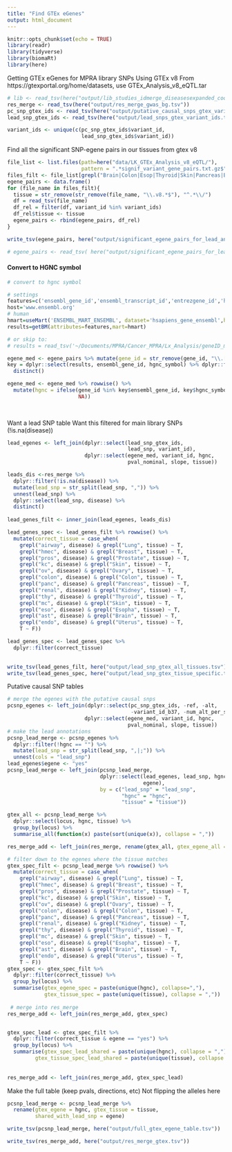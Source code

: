 ```yaml
---
title: "Find GTEx eGenes"
output: html_document
---
```


```r
knitr::opts_chunk$set(echo = TRUE)
library(readr)
library(tidyverse)
library(biomaRt)
library(here)
```


Getting GTEx eGenes for MPRA library SNPs
Using GTEx v8
From https://gtexportal.org/home/datasets, use GTEx_Analysis_v8_eQTL.tar

```r

# lib <- read_tsv(here("output/lib_studies_idmerge_diseasesexpanded_coords3738_gtexIDuncollapsed_1.9.20.tsv"))
res_merge <- read_tsv(here("output/res_merge_gwas_bg.tsv"))
pc_snp_gtex_ids <- read_tsv(here("output/putative_causal_snps_gtex_variant_ids.tsv"))
lead_snp_gtex_ids <- read_tsv(here("output/lead_snps_gtex_variant_ids.tsv"))

variant_ids <- unique(c(pc_snp_gtex_ids$variant_id,
                        lead_snp_gtex_ids$variant_id))


```
Find all the significant SNP-egene pairs in our tissues from gtex v8
```r
file_list <- list.files(path=here("data/LK_GTEx_Analysis_v8_eQTL/"),
                        pattern = ".*signif_variant_gene_pairs.txt.gz$", full.names=T)
files_filt <- file_list[grepl("Brain|Colon|Esop|Thyroid|Skin|Pancreas|Breast|Lung|Uterus|Kidney|Ovary|Prostate", file_list)]
egene_pairs <- data.frame()
for (file_name in files_filt){
  tissue = str_remove(str_remove(file_name, "\\.v8.*$"), "^.*\\/")
  df = read_tsv(file_name)
  df_rel = filter(df, variant_id %in% variant_ids)
  df_rel$tissue <- tissue
  egene_pairs <- rbind(egene_pairs, df_rel)
}

write_tsv(egene_pairs, here("output/significant_egene_pairs_for_lead_and_pc_snps_in_gtex.txt"))

# egene_pairs <- read_tsv( here("output/significant_egene_pairs_for_lead_and_pc_snps_in_gtex.txt"))

```

#### Convert to HGNC symbol
```r
# convert to hgnc symbol

# settings
features=c('ensembl_gene_id','ensembl_transcript_id','entrezgene_id','hgnc_symbol', 'external_gene_name','refseq_mrna')
host='www.ensembl.org'
# human
hmart=useMart('ENSEMBL_MART_ENSEMBL', dataset='hsapiens_gene_ensembl',host=host)
results=getBM(attributes=features,mart=hmart)

# or skip to:
# results = read_tsv('~/Documents/MPRA/Cancer_MPRA/Lx_Analysis/geneID_mapping_human.tsv')

egene_med <- egene_pairs %>% mutate(gene_id = str_remove(gene_id, "\\.[0-9]+"))
key = dplyr::select(results, ensembl_gene_id, hgnc_symbol) %>% dplyr::filter(ensembl_gene_id %in% egene_med$gene_id) %>%
  distinct()

egene_med <- egene_med %>% rowwise() %>% 
  mutate(hgnc = ifelse(gene_id %in% key$ensembl_gene_id, key$hgnc_symbol[key$ensembl_gene_id == gene_id],
                       NA))
                                
                              
```
Want a lead SNP table
Want this filtered for main library SNPs (!is.na(disease))
```r
lead_egenes <- left_join(dplyr::select(lead_snp_gtex_ids,
                                       lead_snp, variant_id),
                         dplyr::select(egene_med, variant_id, hgnc,
                                       pval_nominal, slope, tissue))

leads_dis <-res_merge %>%
  dplyr::filter(!is.na(disease)) %>%
  mutate(lead_snp = str_split(lead_snp, ",")) %>%
  unnest(lead_snp) %>%
  dplyr::select(lead_snp, disease) %>%
  distinct()
  
lead_genes_filt <- inner_join(lead_egenes, leads_dis)

lead_genes_spec <- lead_genes_filt %>% rowwise() %>%
  mutate(correct_tissue = case_when(
    grepl("airway", disease) & grepl("Lung", tissue) ~ T,
    grepl("hmec", disease) & grepl("Breast", tissue) ~ T,
    grepl("pros", disease) & grepl("Prostate", tissue) ~ T,
    grepl("kc", disease) & grepl("Skin", tissue) ~ T,
    grepl("ov", disease) & grepl("Ovary", tissue) ~ T,
    grepl("colon", disease) & grepl("Colon", tissue) ~ T,
    grepl("panc", disease) & grepl("Pancreas", tissue) ~ T,
    grepl("renal", disease) & grepl("Kidney", tissue) ~ T,
    grepl("thy", disease) & grepl("Thyroid", tissue) ~ T,
    grepl("mc", disease) & grepl("Skin", tissue) ~ T,
    grepl("eso", disease) & grepl("Esopha", tissue) ~ T,
    grepl("ast", disease) & grepl("Brain", tissue) ~ T,
    grepl("endo", disease) & grepl("Uterus", tissue) ~ T,
    T ~ F))

lead_genes_spec <- lead_genes_spec %>%
  dplyr::filter(correct_tissue)

  
write_tsv(lead_genes_filt, here("output/lead_snp_gtex_all_tissues.tsv"))
write_tsv(lead_genes_spec, here("output/lead_snp_gtex_tissue_specific.tsv"))

```
Putative causal SNP tables
```r
# merge the egenes with the putative causal snps
pcsnp_egenes <- left_join(dplyr::select(pc_snp_gtex_ids, -ref, -alt,
                                        -variant_id_b37, -num_alt_per_site),
                         dplyr::select(egene_med, variant_id, hgnc,
                                       pval_nominal, slope, tissue))
# make the lead annotations
pcsnp_lead_merge <- pcsnp_egenes %>% 
  dplyr::filter(!hgnc == "") %>%
  mutate(lead_snp = str_split(lead_snp, ",|;")) %>%
  unnest(cols = "lead_snp")
lead_egenes$egene <- "yes"
pcsnp_lead_merge <- left_join(pcsnp_lead_merge,
                              dplyr::select(lead_egenes, lead_snp, hgnc, tissue, 
                                            egene),
                              by = c("lead_snp" = "lead_snp",
                                     "hgnc" = "hgnc",
                                     "tissue" = "tissue"))


```


```r
gtex_all <- pcsnp_lead_merge %>%
  dplyr::select(locus, hgnc, tissue) %>%
  group_by(locus) %>%
  summarise_all(function(x) paste(sort(unique(x)), collapse = ","))

res_merge_add <- left_join(res_merge, rename(gtex_all, gtex_egene_all = hgnc, gtex_tissue_all = tissue))

```


```r
# filter down to the egenes where the tissue matches
gtex_spec_filt <- pcsnp_lead_merge %>% rowwise() %>%
  mutate(correct_tissue = case_when(
    grepl("airway", disease) & grepl("Lung", tissue) ~ T,
    grepl("hmec", disease) & grepl("Breast", tissue) ~ T,
    grepl("pros", disease) & grepl("Prostate", tissue) ~ T,
    grepl("kc", disease) & grepl("Skin", tissue) ~ T,
    grepl("ov", disease) & grepl("Ovary", tissue) ~ T,
    grepl("colon", disease) & grepl("Colon", tissue) ~ T,
    grepl("panc", disease) & grepl("Pancreas", tissue) ~ T,
    grepl("renal", disease) & grepl("Kidney", tissue) ~ T,
    grepl("thy", disease) & grepl("Thyroid", tissue) ~ T,
    grepl("mc", disease) & grepl("Skin", tissue) ~ T,
    grepl("eso", disease) & grepl("Esopha", tissue) ~ T,
    grepl("ast", disease) & grepl("Brain", tissue) ~ T,
    grepl("endo", disease) & grepl("Uterus", tissue) ~ T,
    T ~ F))
gtex_spec <- gtex_spec_filt %>%
  dplyr::filter(correct_tissue) %>%
  group_by(locus) %>%
  summarise(gtex_egene_spec = paste(unique(hgnc), collapse=","),
            gtex_tissue_spec = paste(unique(tissue), collapse = ","))
  
 # merge into res_merge 
res_merge_add <- left_join(res_merge_add, gtex_spec)


gtex_spec_lead <- gtex_spec_filt %>%
  dplyr::filter(correct_tissue & egene == "yes") %>%
  group_by(locus) %>%
  summarise(gtex_spec_lead_shared = paste(unique(hgnc), collapse = ","),
         gtex_tissue_spec_lead_shared = paste(unique(tissue), collapse = ","))
  
  
res_merge_add <- left_join(res_merge_add, gtex_spec_lead)

```


Make the full table (keep pvals, directions, etc)
Not flipping the alleles here
```r
pcsnp_lead_merge <- pcsnp_lead_merge %>% 
  rename(gtex_egene = hgnc, gtex_tissue = tissue,
         shared_with_lead_snp = egene)

write_tsv(pcsnp_lead_merge, here("output/full_gtex_egene_table.tsv"))
```


```r

write_tsv(res_merge_add, here("output/res_merge_gtex.tsv"))



```

